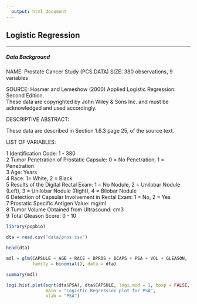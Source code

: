 ```yaml
---
  output: html_document
---
```

  
## **Logistic Regression**
  
---
  
##### **Data Background**

NAME: 	Prostate Cancer Study (PCS.DATA)
SIZE:	380 observations, 9 variables

SOURCE:	Hosmer and Lemeshow (2000) Applied Logistic Regression: Second Edition.  
	These data are copyrighted by John Wiley & Sons Inc. and must be acknowledged 
	and used accordingly.


DESCRIPTIVE ABSTRACT:

These data are described in Section 1.6.3 page 25, of the source text.


LIST OF VARIABLES:

1		Identification Code: 1 - 380  
2		Tumor Penetration of Prostatic Capsule: 0 = No Penetration, 1 = Penetration  
3		Age: Years  
4		Race: 1= White, 2 = Black  
5		Results of the Digital Rectal Exam: 1 = No Nodule, 2 = Unilobar Nodule (Left), 3 = Unilobar Nodule  (Right), 4 = Bilobar Nodule  
6		Detection of Capsular Involvement in Rectal Exam: 1 = No, 2 = Yes  
7		Prostatic Specific Antigen Value: mg/ml  
8		Tumor Volume Obtained from Ultrasound: cm3		  
9		Total Gleason Score: 0 - 10  

```r

library(popbio)

dta = read.csv("data/pros.csv")

head(dta)

mdl = glm(CAPSULE ~ AGE + RACE + DPROS + DCAPS + PSA + VOL + GLEASON,
          family = binomial(), data = dta)

summary(mdl)

logi.hist.plot(sqrt(dta$PSA), dta$CAPSULE, logi.mod = 1, boxp = FALSE, notch = FALSE,
               main = "Logistic Regression plot for PSA",
               xlab = "PSA")

```


